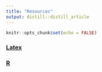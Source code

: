 ```yaml
---
title: "Resources"
output: distill::distill_article
---
```


```r
knitr::opts_chunk$set(echo = FALSE)
```

### [Latex](resources/resources_latex.html)



### [R](resources/resources_r.html)

